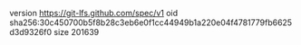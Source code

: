 version https://git-lfs.github.com/spec/v1
oid sha256:30c450700b5f8b28c3eb6e0f1cc44949b1a220e04f4781779fb6625d3d9326f0
size 201639
